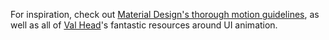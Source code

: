 
<Meta title="Styles/Motion" />

For inspiration, check out [Material Design's thorough motion guidelines](https://material.io/guidelines/motion/material-motion.html#material-motion-why-does-motion-matter), as well as all of [Val Head](http://valhead.com/)'s fantastic resources around UI animation.
